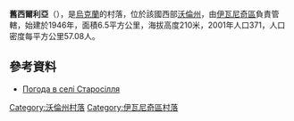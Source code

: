 {{coord|50|37|19|N|24|25|58|E|scale:30000|display=title}}

'''舊西爾利亞'''（{{lang-uk|Старосілля}}），是[[烏克蘭|烏克蘭]]的村落，位於該國西部[[沃倫州|沃倫州]]，由[[伊瓦尼奇區|伊瓦尼奇區]]負責管轄，始建於1946年，面積6.5平方公里，海拔高度210米，2001年人口371，人口密度每平方公里57.08人。

==參考資料==
* [http://weather.in.ua/ua/volynskaja/25054 Погода в селі Старосілля] {{Wayback|url=http://weather.in.ua/ua/volynskaja/25054 |date=20111219115201 }}

[[Category:沃倫州村落|Category:沃倫州村落]]
[[Category:伊瓦尼奇區村落|Category:伊瓦尼奇區村落]]


{{Volyn-geo-stub}}